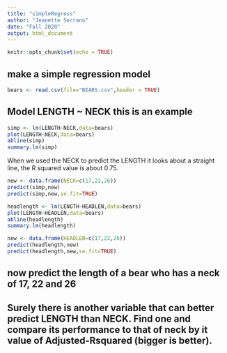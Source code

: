 ```yaml
---
title: "simpleRegress"
author: "Jeanette Serrano"
date: "Fall 2020"
output: html_document
---
```


```r
knitr::opts_chunk$set(echo = TRUE)
```

## make a simple regression model

```r
bears <- read.csv(file="BEARS.csv",header = TRUE)
```

## Model LENGTH ~ NECK  this is an example  

```r
simp <- lm(LENGTH~NECK,data=bears)
plot(LENGTH~NECK,data=bears)
abline(simp)
summary.lm(simp)
```

When we used the NECK to predict the LENGTH it looks about a straight line, the R squared value is about 0.75. 

```r
new <- data.frame(NECK=c(17,22,26))
predict(simp,new)
predict(simp,new,se.fit=TRUE)
```



```r
headlength <- lm(LENGTH~HEADLEN,data=bears)
plot(LENGTH~HEADLEN,data=bears)
abline(headlength)
summary.lm(headlength)
```

```r
new <- data.frame(HEADLEN=c(17,22,26))
predict(headlength,new)
predict(headlength,new,se.fit=TRUE)
```






## now predict the length of a bear who has a neck of 17, 22 and 26




## Surely there is another variable that can better predict LENGTH than NECK. Find one and compare its performance to that of neck by it value of Adjusted-Rsquared (bigger is better).

